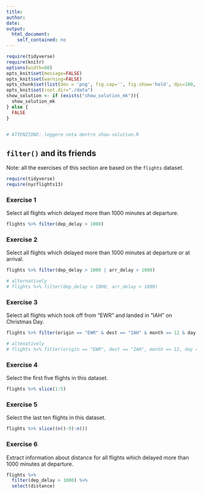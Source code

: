 ```yaml
---
title:
author:
date:
output:
  html_document:
    self_contained: no
---
```


```r
require(tidyverse) 
require(knitr) 
options(width=80)
opts_knit$set(message=FALSE)
opts_knit$set(warning=FALSE)
opts_chunk$set(list(dev = 'png', fig.cap='', fig.show='hold', dpi=100, fig.width=7, fig.height=7, fig.pos='H!'))#, fig.path="figures/lm-"))
opts_knit$set(root.dir="./data")
show_solution <- if (exists("show_solution_mk")){
  show_solution_mk
} else {
  FALSE
}


# ATTENZIONE: leggere nota dentro show-solution.R
```



## `filter()` and its friends
Note: all the exercises of this section are based on the `flights` dataset.


```r
require(tidyverse)
require(nycflights13)
```



### Exercise 1
Select all flights which delayed more than 1000 minutes at departure.

```r
flights %>% filter(dep_delay > 1000)
```



### Exercise 2
Select all flights which delayed more than 1000 minutes at departure or at arrival.

```r
flights %>% filter(dep_delay > 1000 | arr_delay > 1000)

# alternatively
# flights %>% filter(dep_delay > 1000, arr_delay > 1000)
```



### Exercise 3
Select all flights which took off from "EWR" and landed in "IAH" on Christmas Day.

```r
flights %>% filter(origin == "EWR" & dest == "IAH" & month == 12 & day ==25)

# altenatively
# flights %>% filter(origin == "EWR", dest == "IAH", month == 12, day ==25)

```



### Exercise 4
Select the first five flights in this dataset.

```r
flights %>% slice(1:5)
```


### Exercise 5
Select the last ten flights in this dataset.

```r
flights %>% slice((n()-9):n())
```



### Exercise 6
Extract information about distance for all flights which delayed more than 1000 minutes at departure.

```r
flights %>% 
  filter(dep_delay > 1000) %>%
  select(distance)
```

